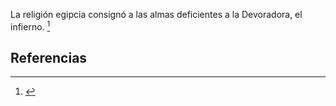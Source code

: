 La religión egipcia consignó a las almas deficientes a la Devoradora, el infierno. <ref>{{lib|LU|95|2|9}}</ref> 

== Referencias ==
<references />

